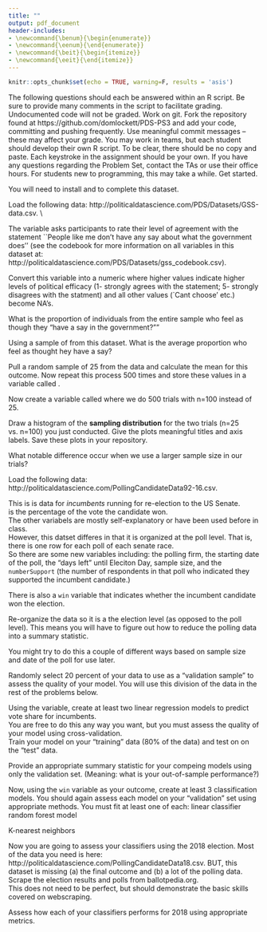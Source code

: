 ```yaml
---
title: ""
output: pdf_document
header-includes:
- \newcommand{\benum}{\begin{enumerate}}
- \newcommand{\eenum}{\end{enumerate}}
- \newcommand{\beit}{\begin{itemize}}
- \newcommand{\eeit}{\end{itemize}}
---
```


```r
knitr::opts_chunk$set(echo = TRUE, warning=F, results = 'asis')
```


\begin{center}
{\Large{\textbf{Problem Set 4}}} \\
\vspace{4 bp}
Due April 2, 10:00 AM (Before Class) \\
\end{center}

\section*{Instructions}

\benum
  \item The following questions should each be answered within an R script. Be sure to provide many comments in the script to facilitate grading. Undocumented code will not be graded. 
  \item Work on git. Fork the repository found at https://github.com/domlockett/PDS-PS3 and add your code, committing and pushing frequently. Use meaningful commit messages – these may affect your grade.
  \item You may work in teams, but each student should develop their own R script. To be clear, there should be no copy and paste. Each keystroke in the assignment should be your own.
  \item If you have any questions regarding the Problem Set, contact the TAs or use their office hours.
  \item For students new to programming, this may take a while. Get started.
  \item You will need to install \texttt{ggplot2} and \texttt{dplyr} to complete this dataset.
  
\eenum


\section*{Sample Statistics}

\benum

 \item Load the following data: http://politicaldatascience.com/PDS/Datasets/GSS-data.csv. \\
 
 The variable \texttt{poleff11} asks participants to rate their level of agreement with the statement ``People like me don't have any say about what the government does'' (see the codebook for more information on all variables in this dataset at: http://politicaldatascience.com/PDS/Datasets/gss_codebook.csv). 
 
\beit

 \item Convert this variable into a numeric where higher values indicate higher levels of political efficacy (1- strongly agrees with the statement; 5- strongly disagrees with the statment) and all other values (`Cant choose' etc.) become NA's.
 
  \item What is the proportion of individuals from the entire sample who feel as though they "have a say in the government?"" 


  \item Using a sample of \textbf{25} from this dataset.  What is the average proportion who feel as thought hey have a say? 
  
  \item Pull a random sample of 25 from the \texttt{poleff11} data and calculate the mean for this outcome. Now repeat this process 500 times and store these values in a variable called \texttt{trials\_25}. 

\item Now create a variable called \texttt{trials\_100} where we do 500 trials with n=100 instead of 25. 

\item Draw a histogram of the **sampling distribution** for the two trials (n=25 vs. n=100) you just conducted. Give the plots meaningful titles and axis labels. Save these plots in your repository. 

\item What notable difference occur when we use a larger sample size in our trials?
  
\eeit

\eenum

\section*{Supervised Learning}
\benum
 \item Load the following data: http://politicaldatascience.com/PollingCandidateData92-16.csv.

This is is data for *incumbents* running for re-election to the US Senate.  
\beit
 \item \emph{Poll Percentage.of.Vote.won.x} is the percentage of the vote the candidate won.  
\item The other variabels are mostly self-explanatory or have been used before in class.  
\item  However, this datset differes in that it is organized at the poll level.  That is, there is one row for each poll of each senate race.  
\item So there are some new variables including: the polling firm, the starting date of the poll, the "days left" until Eleciton Day, sample size, and the `numberSupport` (the number of respondents in that poll who indicated they supported the incumbent candidate.)
\item There is also a `win` variable that indicates whether the incumbent candidate won the election.
\eeit

\item Re-organize the data so it is a the election level (as opposed to the poll level). 
\beit
\item  This means you will have to figure out how to reduce the polling data into a summary statistic.  
\item You might try to do this a couple of different ways based on sample size and date of the poll for use later.
\eeit

\item Randomly select 20 percent of your data to use as a "validation sample" to assess the quality of your model.  You will use this division of the data in the rest of the problems below.  

\item Using the \emph{Poll Percentage.of.Vote.won.x} variable, create at least two linear regression models to predict vote share for incumbents.  
\beit
\item You are free to do this any way you want, but you must assess the quality of your model using cross-validation.  
\item Train your model on your "training" data (80\% of the data) and test on on the "test" data.
\item Provide an appropriate summary statistic for your compeing models using only the validation set. (Meaning: what is your out-of-sample performance?)
\eeit

\item Now, using the `win` variable as your outcome, create at least 3 classification models. You should again assess each model on your "validation" set using appropriate methods.  You must fit at least one of each:
\beit
\item linear classifier
\item random forest model
\item K-nearest neighbors
\eeit

\item Now you are going to assess your classifiers using the 2018 election.
\beit
\item Most of the data you need is here: http://politicaldatascience.com/PollingCandidateData18.csv.
\item BUT, this dataset is missing (a) the final outcome and (b) a lot of the polling data.
\item Scrape the election results and polls from ballotpedia.org.  
\item This does not need to be perfect, but should demonstrate the basic skills covered on webscraping.
\item Assess how each of your classifiers performs for 2018 using appropriate metrics.
\eeit

\eenum

